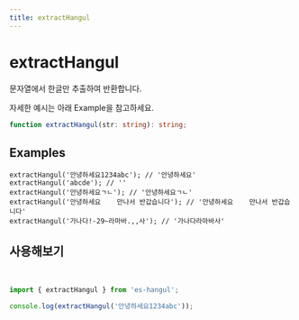 ```yaml
---
title: extractHangul
---
```



# extractHangul

문자열에서 한글만 추출하여 반환합니다.

자세한 예시는 아래 Example을 참고하세요.

```typescript
function extractHangul(str: string): string;
```

## Examples

```tsx
extractHangul('안녕하세요1234abc'); // '안녕하세요'
extractHangul('abcde'); // ''
extractHangul('안녕하세요ㄱㄴ'); // '안녕하세요ㄱㄴ'
extractHangul('안녕하세요    만나서 반갑습니다'); // '안녕하세요    만나서 반갑습니다'
extractHangul('가나다!-29~라마바.,,사'); // '가나다라마바사'
```

## 사용해보기

<br />

<Sandpack>

```ts index.ts
import { extractHangul } from 'es-hangul';

console.log(extractHangul('안녕하세요1234abc'));
```

</Sandpack>
